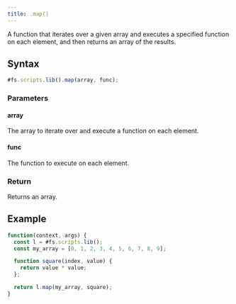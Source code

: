 ```yaml
---
title: .map()
---
```


A function that iterates over a given array and executes a specified function on each element, and then returns an array of the results.

## Syntax

```js
#fs.scripts.lib().map(array, func);
```

### Parameters

#### array

The array to iterate over and execute a function on each element.

#### func

The function to execute on each element.

### Return

Returns an array.

## Example

```js
function(context, args) {
  const l = #fs.scripts.lib();
  const my_array = [0, 1, 2, 3, 4, 5, 6, 7, 8, 9];

  function square(index, value) {
    return value * value;
  };

  return l.map(my_array, square);
}
```
